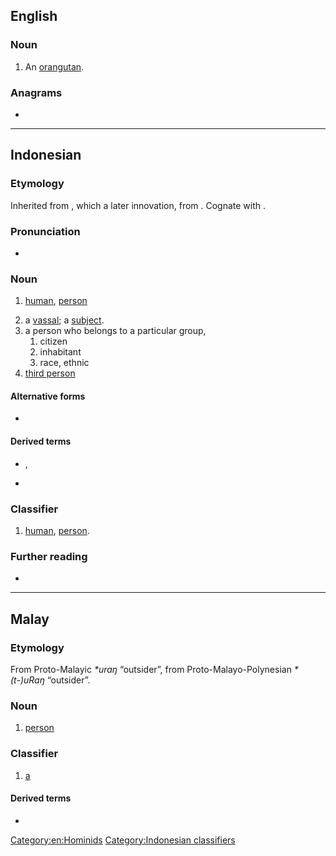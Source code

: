 ==English==

===Noun===
{{en-noun}}

# An [[orangutan]].

===Anagrams===
* {{anagrams|en|a=agnor|Angor|Garon|Goran|Grano|Ongar|Ragon|Rogan|Ronga|angor|argon|groan|nagor|organ|rag on|rango}}

[[Category:en:Hominids]]

----

==Indonesian==

===Etymology===
Inherited from {{inh|id|ms|orang}}, which a later innovation, from {{w|Western Malayo-Polynesian language}} {{m|poz-pro|*uRaŋ}}. Cognate with {{cog|jv|wong}}.

===Pronunciation===
* {{IPA|id|/o.raŋ/}}

===Noun===
{{id-noun|pl=orang-orang|pl2=para orang}}
# [[human]], [[person]]
#: {{syn|id|insan|manusia}}
# a [[vassal]]; a [[subject]].
# a person who belongs to a particular group,
## citizen 
## inhabitant
## race, ethnic
# [[third person]]

====Alternative forms====
* {{alter|id|urang}}

====Derived terms====
* {{l|id|orang utan}}, {{l|id|orang hutan}}
* {{l|id|seorang}}

===Classifier===
{{head|id|classifier|singular|seorang}}
# [[human]], [[person]].

===Further reading===
* {{R:KBBI Daring}}

[[Category:Indonesian classifiers]]
----

==Malay==

===Etymology===
From Proto-Malayic ''*uraŋ'' “outsider”, from Proto-Malayo-Polynesian ''*(t-)uRaŋ''  “outsider”.

===Noun===
{{ms-noun|pl=-|j=اورڠ}}

# [[person]]

===Classifier===
{{ms-classifier}}

# [[a]] {{n-g|(for people)}}

====Derived terms====
* {{l|ms|orang utan}}